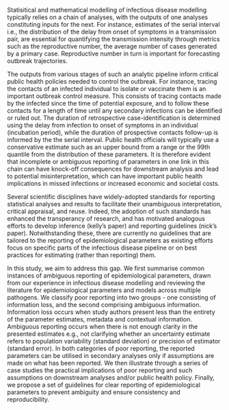
Statisitical and mathematical modelling of infectious disease modelling typically relies on a chain of analyses, with
the outputs of one analyses constituting
inputs for the next. For instance, estimates of the serial interval i.e., the distribution of the delay from onset of
symptoms in a transmission pair, are essential for quantifying the transmission intensity through metrics such as the
reproductive number, the average number of cases generated by a primary case. Reproductive number in turn is important
for forecasting outbreak trajectories. 

The outputs from various stages of such an analytic pipeline 
inform critical public health policies needed to control the outbreak. For instance, tracing the contacts of an infected 
individual to isolate or vaccinate them is an important outbreak control measure. This
consists of tracing contacts made by the infected since the time of potential exposure, and to follow these contacts
for a length of time until any secondary infections can be identified or ruled out. The duration of
retrospective case-identification is determined using the delay from infection to onset of
symptoms in an individual (incubation period), while the duration of prospective contacts follow-up is informed by the
the serial interval. Public health officials will typically use a 
conservative estimate such as an upper bound from a range or the 99th quantile from the distribution of these parameters.
It is therefore evident that incomplete or ambiguous reporting of parameters in 
one link in this chain can have knock-off consequences for downstream analysis and
lead to potential misinterpretation, which can have important public 
health implications in missed infections or increased economic and societal costs.

Several scientific disciplines have widely-adopted standards for reporting statistical analyses and results to
facilitate their unambiguous interpretation, critical appraisal, and reuse. Indeed, the adoption of such standards has 
enhanced the transperancy of research, and has motivated analogous efforts to develop inference (kelly's paper) and 
reporting guidelines (nick's paper). Notwithstanding these, there are currently no guidelines that are tailored
to the reporting of epidemiological parameters as existing efforts focus on specific parts of the infectious disease 
pipeline or on best practices for estimating (rather than reporting) them.

In this study, we aim to address this gap. We first summarise common instances of ambiguous reporting of epidemiological 
parameters, drawn from our experience in infectious disease modelling and reviewing the 
literature for epidemiological parameters and models across multiple pathogens. We classify poor reporting into two 
groups - one consisting of information loss, and the second comprising ambiguous information. Information loss occurs 
when study authors present less than the entirety of the parameter estimates, 
metadata and contextual information. Ambiguous reporting occurs when there is not enough clarity in the presented 
estimates e.g., not clarifying whether an uncertainty estimate refers to population variability (standard deviation) or 
precision of estimator (standard error). In both categories of poor reporting, the reported parameters can 
be utilised in secondary analyses only if assumptions are made on what has been reported.  We then illustrate through 
a series of case studies the practical implications of poor reporting and such assumptions on downstream analyses and/or public health policy.
Finally, we propose a set of guidelines for clear reporting of epidemiological parameters to prevent ambiguity and ensure 
consistency and reproducibility.
